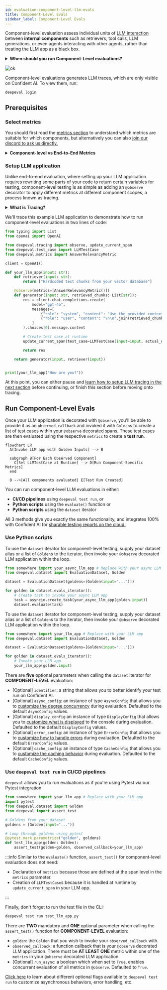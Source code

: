 ```yaml
---
id: evaluation-component-level-llm-evals
title: Component-Level Evals
sidebar_label: Component-Level Evals
---
```



Component-level evaluation assess individual units of [LLM interaction](/docs/evaluation-test-cases#what-is-an-llm-interaction) between **internal components** such as retrievers, tool calls, LLM generations, or even agents interacting with other agents, rather than treating the LLM app as a black box.

<details>
<summary><strong>When should you run Component-Level evaluations?</strong></summary>

In [end-to-end evaluation](/docs/evaluation-end-to-end-llm-evals), your LLM application is treated as a black-box and evaluation is encapsulated by the overall system inputs and outputs in the form of an `LLMTestCase`.

If your application has nested components or a structure that a simple `LLMTestCase` can't easily handle, component-level evaluation allows you to **apply different metrics to different components in your LLM application.**

Common use cases that are suitable for component-level evaluation include (not inclusive):

- Chatbots/conversational agents
- Autonomous agents
- Text-SQL
- Code generation
- etc.

The trend you'll notice is use cases that are more complex in architecture are more suited for component-level evaluation.

</details>

![ok](https://deepeval-docs.s3.us-east-1.amazonaws.com/component-evals:complex-system.png)

Component-level evaluations generates LLM traces, which are only visible on Confident AI. To view them, run:

```
deepeval login
```

## Prerequisites

### Select metrics

You should first read the [metrics section](/docs/metrics-introduction) to understand which metrics are suitable for which components, but alternatively you can also [join our discord to ask us directly.](https://discord.com/invite/a3K9c8GRGt)

<details>
  <summary><strong>Component-level vs End-to-End Metrics</strong></summary>

Similar to end-to-end evaluation, you would still be creating `LLMTestCase`s, but this time for individual components at runtime instead of the overall system, which means you will need to select a set of appropriate metrics **for each component you want to evaluate**, and ensure the `LLMTestCase`s that you create in that component contains all the necessary parameters.

In component-level evaluation, there are more metrics to select as there are more individual components to evaluate.

</details>

### Setup LLM application

Unlike end-to-end evaluation, where setting up your LLM application requires rewriting some parts of your code to return certain variables for testing, component-level testing is as simple as adding an `@observe` decorator to apply different metrics at different component scopes, a process known as tracing.

<details>
<summary><strong>What is Tracing?</strong></summary>

The process of adding the `@observe` decorating in your app is known as **tracing**, which we will learn how to setup fully in the [next section](/docs/evaluation-llm-tracing). If you're worried about how tracing via `@observe` can affect your application, [click here.](/docs/evaluation-llm-tracing#dont-be-worried-about-tracing)

An `@observe` decorator creates a **span**, and the overall collection of spans is called a **trace**.

As you'll see in the example below, tracing with `deepeval`'s `@observe` means we don't have to return variables such as the `retrieval_context` in awkward places just to create end-to-end `LLMTestCase`s, [as previously seen in end-to-end evaluation](/docs/evaluation-end-to-end-llm-evals#setup-llm-application)

</details>

We'll trace this example LLM application to demonstrate how to run component-level evaluations in two lines of code:

```python title="somewhere.py" showLineNumbers {14,25}
from typing import List
from openai import OpenAI

from deepeval.tracing import observe, update_current_span
from deepeval.test_case import LLMTestCase
from deepeval.metrics import AnswerRelevancyMetric

client = OpenAI()

def your_llm_app(input: str):
    def retriever(input: str):
        return ["Hardcoded text chunks from your vector database"]

    @observe(metrics=[AnswerRelevancyMetric()])
    def generator(input: str, retrieved_chunks: List[str]):
        res = client.chat.completions.create(
            model="gpt-4o",
            messages=[
                {"role": "system", "content": "Use the provided context to answer the question."},
                {"role": "user", "content": "\n\n".join(retrieved_chunks) + "\n\nQuestion: " + input}
            ]
        ).choices[0].message.content

        # Create test case at runtime
        update_current_span(test_case=LLMTestCase(input=input, actual_output=res))

        return res

    return generator(input, retriever(input))


print(your_llm_app("How are you?"))
```

At this point, you can either pause and [learn how to setup LLM tracing in the next section](/docs/evaluation-llm-tracing) before continuing, or finish this section before moving onto tracing.

## Run Component-Level Evals

Once your LLM application is decorated with `@observe`, you'll be able to provide it as an `observed_callback` and invoked it with `Golden`s to create a list of test cases within your `@observe` decorated spans. These test cases are then evaluated using the respective `metrics` to create a **test run**.

<div style={{ textAlign: "center", margin: "2rem 0" }}>

```mermaid
flowchart LR
  A[Invoke LLM app with Golden Inputs] --> B

  subgraph B[For Each Observed Component]
    C[Set LLMTestCase at Runtime] --> D[Run Component-Specific Metrics]
  end

  B -->|All components evaluated| E[Test Run Created]
```

</div>

You can run component-level LLM evaluations in either:

- **CI/CD pipelines** using `deepeval test run`, or
- **Python scripts** using the `evaluate()` function or
- **Python scripts** using the `dataset` iterator

All 3 methods give you exactly the same functionality, and integrates 100% with Confident AI for [sharable testing reports on the cloud.](https://documentation.confident-ai.com/docs/llm-evaluation/evaluation-features/testing-reports)

### Use Python scripts

<Tabs>

<TabItem value="async" label="dataset (Async)">

To use the `dataset` iterator for component-level testing, supply your dataset alias or a list of `Golden`s to the iterator, then invoke your `@observe` decorated LLM application within the loop.

```python title="main.py"
from somewhere import your_async_llm_app # Replace with your async LLM app
from deepeval.dataset import EvaluationDataset, Golden

dataset = EvaluationDataset(goldens=[Golden(input="...")])

for golden in dataset.evals_iterator():
    # Create task to invoke your async LLM app
    task = asyncio.create_task(your_async_llm_app(golden.input))
    dataset.evaluate(task)
```

</TabItem>

<TabItem value="sync" label="dataset (Sync)">

To use the `dataset` iterator for component-level testing, supply your dataset alias or a list of `Golden`s to the iterator, then invoke your `@observe` decorated LLM application within the loop.

```python title="main.py"
from somewhere import your_llm_app # Replace with your LLM app
from deepeval.dataset import EvaluationDataset, Golden

dataset = EvaluationDataset(goldens=[Golden(input="...")])

for golden in dataset.evals_iterator():
    # Invoke your LLM app
    your_llm_app(golden.input)
```

</TabItem>

</Tabs>

There are **five** optional parameters when calling the `dataset` iterator for **COMPONENT-LEVEL** evaluation:

- [Optional] `identifier`: a string that allows you to better identify your test run on Confident AI.
- [Optional] `async_config`: an instance of type `AsyncConfig` that allows you to [customize the degree concurrency](/docs/evaluation-flags-and-configs#async-configs) during evaluation. Defaulted to the default `AsyncConfig` values.
- [Optional] `display_config`:an instance of type `DisplayConfig` that allows you to [customize what is displayed](/docs/evaluation-flags-and-configs#display-configs) to the console during evaluation. Defaulted to the default `DisplayConfig` values.
- [Optional] `error_config`: an instance of type `ErrorConfig` that allows you to [customize how to handle errors](/docs/evaluation-flags-and-configs#error-configs) during evaluation. Defaulted to the default `ErrorConfig` values.
- [Optional] `cache_config`: an instance of type `CacheConfig` that allows you to [customize the caching behavior](/docs/evaluation-flags-and-configs#cache-configs) during evaluation. Defaulted to the default `CacheConfig` values.

### Use `deepeval test run` in CI/CD pipelines

`deepeval` allows you to run evaluations as if you're using Pytest via our Pytest integration.

```python title="test_llm_app.py" showLineNumbers {10}
from somewhere import your_llm_app # Replace with your LLM app
import pytest
from deepeval.dataset import Golden
from deepeval import assert_test

# Goldens from your dataset
goldens = [Golden(input="...")]

# Loop through goldens using pytest
@pytest.mark.parametrize("golden", goldens)
def test_llm_app(golden: Golden):
    assert_test(golden=golden, observed_callback=your_llm_app)
```

:::info
Similar to the `evaluate()` function, `assert_test()` for component-level evaluation does not need:

- Declaration of `metrics` because those are defined at the span level in the `metrics` parameter.
- Creation of `LLMTestCase`s because it is handled at runtime by `update_current_span` in your LLM app.

:::

Finally, don't forget to run the test file in the CLI:

```bash
deepeval test run test_llm_app.py
```

There are **TWO** mandatory and **ONE** optional parameter when calling the `assert_test()` function for **COMPONENT-LEVEL** evaluation:

- `golden`: the `Golden` that you wish to invoke your `observed_callback` with.
- `observed_callback`: a function callback that is your `@observe` decorated LLM application. There must be **AT LEAST ONE** metric within one of the `metrics` in your `@observe` decorated LLM application.
- [Optional] `run_async`: a boolean which when set to `True`, enables concurrent evaluation of all metrics in `@observe`. Defaulted to `True`.

[Click here](/docs/evaluation-flags-and-configs#flags-for-deepeval-test-run) to learn about different optional flags available to `deepeval test run` to customize asynchronous behaviors, error handling, etc.
